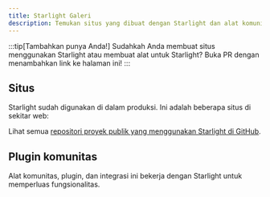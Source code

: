 ```yaml
---
title: Starlight Galeri
description: Temukan situs yang dibuat dengan Starlight dan alat komunitas yang memperluas Starlight!
---
```


:::tip[Tambahkan punya Anda!]
Sudahkah Anda membuat situs menggunakan Starlight atau membuat alat untuk Starlight?
Buka PR dengan menambahkan link ke halaman ini!
:::

## Situs


Starlight sudah digunakan di dalam produksi. Ini adalah beberapa situs di sekitar web:

<ShowcaseSites />

Lihat semua [repositori proyek publik yang menggunakan Starlight di GitHub](https://github.com/withastro/starlight/network/dependents).

## Plugin komunitas


Alat komunitas, plugin, dan integrasi ini bekerja dengan Starlight untuk memperluas fungsionalitas.

<CardGrid>
	<LinkCard
		href="https://www.feelback.dev/blog/new-astro-starlight-integration/"
		title="FeelBack"
		description="Tambahkan sistem saran pengguna ke halaman dokumen Anda."
	/>
	<LinkCard
		href="https://github.com/HiDeoo/starlight-blog"
		title="starlight-blog"
		description="Tambahkan blog ke situs dokumentasi Anda."
	/>
	<LinkCard
		href="https://github.com/HiDeoo/starlight-links-validator"
		title="starlight-links-validator"
		description="Periksa link yang rusak di halaman Starlight Anda."
	/>
	<LinkCard
		href="https://github.com/HiDeoo/starlight-typedoc"
		title="starlight-typedoc"
		description="Hasilkan halaman Starlight dari TypeScript dengan menggunakan TypeDoc."
	/>
	<LinkCard
		href="https://github.com/HiDeoo/starlight-openapi"
		title="starlight-openapi"
		description="Buat halaman dokumentasi dari spesifikasi OpenAPI/Swagger."
	/>
</CardGrid>
